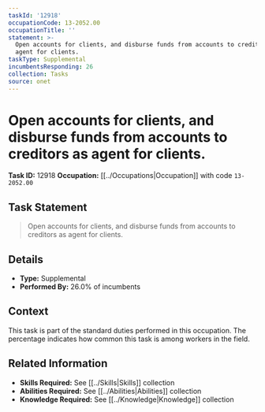 ```yaml
---
taskId: '12918'
occupationCode: 13-2052.00
occupationTitle: ''
statement: >-
  Open accounts for clients, and disburse funds from accounts to creditors as
  agent for clients.
taskType: Supplemental
incumbentsResponding: 26
collection: Tasks
source: onet
---
```

# Open accounts for clients, and disburse funds from accounts to creditors as agent for clients.

**Task ID:** 12918
**Occupation:** [[../Occupations|Occupation]] with code `13-2052.00`

## Task Statement

> Open accounts for clients, and disburse funds from accounts to creditors as agent for clients.

## Details

- **Type:** Supplemental
- **Performed By:** 26.0% of incumbents

## Context

This task is part of the standard duties performed in this occupation. The percentage indicates how common this task is among workers in the field.

## Related Information

- **Skills Required:** See [[../Skills|Skills]] collection
- **Abilities Required:** See [[../Abilities|Abilities]] collection
- **Knowledge Required:** See [[../Knowledge|Knowledge]] collection
